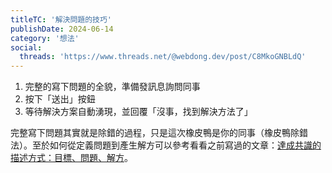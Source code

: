 ```yaml
---
titleTC: '解決問題的技巧'
publishDate: 2024-06-14
category: '想法'
social:
  threads: 'https://www.threads.net/@webdong.dev/post/C8MkoGNBLdQ'
---
```


1. 完整的寫下問題的全貌，準備發訊息詢問同事
2. 按下「送出」按鈕
3. 等待解決方案自動湧現，並回覆「沒事，找到解決方法了」

完整寫下問題其實就是除錯的過程，只是這次橡皮鴨是你的同事（橡皮鴨除錯法）。至於如何從定義問題到產生解方可以參考看看之前寫過的文章：[達成共識的描述方式：目標、問題、解方](https://www.webdong.dev/post/background-problem-solution/)。
